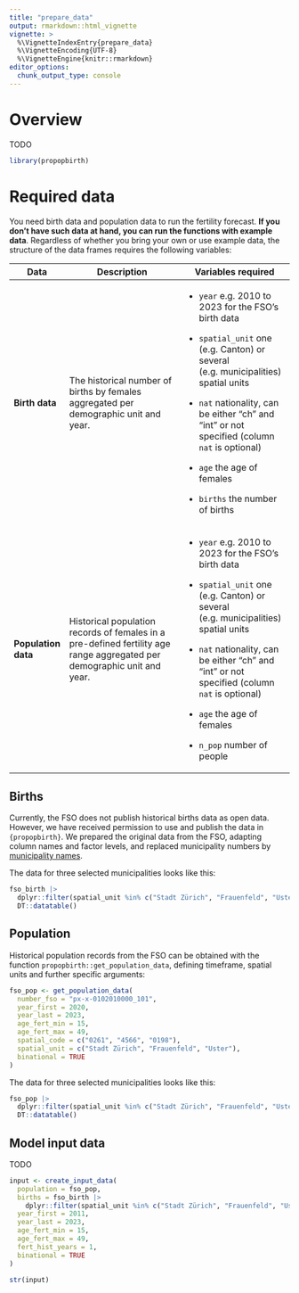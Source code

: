 ```yaml
---
title: "prepare_data"
output: rmarkdown::html_vignette
vignette: >
  %\VignetteIndexEntry{prepare_data}
  %\VignetteEncoding{UTF-8}
  %\VignetteEngine{knitr::rmarkdown}
editor_options: 
  chunk_output_type: console
---
```


# Overview

TODO

```r
library(propopbirth)
```

# Required data

You need birth data and population data to run the fertility forecast. **If you don't have such data at hand, you can run the functions with example data**. Regardless of whether you bring your own or use example data, the structure of the data frames requires the following variables:

+---------------------+-------------------------------------------------------------------------------------------------------------------------+-------------------------------------------------------------------------------------------------+
| Data                | Description                                                                                                             | Variables required                                                                              |
+=====================+=========================================================================================================================+=================================================================================================+
| **Birth data**      | The historical number of births by females aggregated per demographic unit and year.                                    | -   `year` e.g. 2010 to 2023 for the FSO's birth data                                           |
|                     |                                                                                                                         |                                                                                                 |
|                     |                                                                                                                         | -   `spatial_unit` one (e.g. Canton) or several (e.g. municipalities) spatial units             |
|                     |                                                                                                                         |                                                                                                 |
|                     |                                                                                                                         | -   `nat` nationality, can be either "ch" and "int" or not specified (column `nat` is optional) |
|                     |                                                                                                                         |                                                                                                 |
|                     |                                                                                                                         | -   `age` the age of females                                                                    |
|                     |                                                                                                                         |                                                                                                 |
|                     |                                                                                                                         | -   `births` the number of births                                                               |
+---------------------+-------------------------------------------------------------------------------------------------------------------------+-------------------------------------------------------------------------------------------------+
| **Population data** | Historical population records of females in a pre-defined fertility age range aggregated per demographic unit and year. | -   `year` e.g. 2010 to 2023 for the FSO's birth data                                           |
|                     |                                                                                                                         |                                                                                                 |
|                     |                                                                                                                         | -   `spatial_unit` one (e.g. Canton) or several (e.g. municipalities) spatial units             |
|                     |                                                                                                                         |                                                                                                 |
|                     |                                                                                                                         | -   `nat` nationality, can be either "ch" and "int" or not specified (column `nat` is optional) |
|                     |                                                                                                                         |                                                                                                 |
|                     |                                                                                                                         | -   `age` the age of females                                                                    |
|                     |                                                                                                                         |                                                                                                 |
|                     |                                                                                                                         | -   `n_pop` number of people                                                                    |
+---------------------+-------------------------------------------------------------------------------------------------------------------------+-------------------------------------------------------------------------------------------------+

## Births

Currently, the FSO does not publish historical births data as open data. However, we have received permission to use and publish the data in `{propopbirth}`. We prepared the original data from the FSO, adapting column names and factor levels, and replaced municipality numbers by [municipality names](https://www.agvchapp.bfs.admin.ch/de/state/results?SnapshotDate=1.1.2023). 

The data for three selected municipalities looks like this:

```r
fso_birth |>
  dplyr::filter(spatial_unit %in% c("Stadt Zürich", "Frauenfeld", "Uster")) |>
  DT::datatable()
```

## Population

Historical population records from the FSO can be obtained with the function `propopbirth::get_population_data`, defining timeframe, spatial units and further specific arguments:

```r
fso_pop <- get_population_data(
  number_fso = "px-x-0102010000_101",
  year_first = 2020,
  year_last = 2023,
  age_fert_min = 15,
  age_fert_max = 49,
  spatial_code = c("0261", "4566", "0198"),
  spatial_unit = c("Stadt Zürich", "Frauenfeld", "Uster"),
  binational = TRUE
)
```

The data for three selected municipalities looks like this:

```r
fso_pop |>
  dplyr::filter(spatial_unit %in% c("Stadt Zürich", "Frauenfeld", "Uster")) |>
  DT::datatable()
```


## Model input data

TODO

```r
input <- create_input_data(
  population = fso_pop,
  births = fso_birth |>
    dplyr::filter(spatial_unit %in% c("Stadt Zürich", "Frauenfeld", "Uster")),
  year_first = 2011,
  year_last = 2023,
  age_fert_min = 15,
  age_fert_max = 49,
  fert_hist_years = 1,
  binational = TRUE
) 
```

```r
str(input)
```
